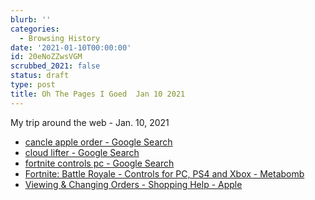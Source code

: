 ```yaml
---
blurb: ''
categories:
  - Browsing History
date: '2021-01-10T00:00:00'
id: 20eNoZZwsVGM
scrubbed_2021: false
status: draft
type: post
title: Oh The Pages I Goed  Jan 10 2021
---
```


My trip around the web - Jan. 10, 2021

- [cancle apple order - Google Search](https://www.google.com/search?client=safari&rls=en&q=cancle+apple+order&ie=UTF-8&oe=UTF-8)
- [cloud lifter - Google Search](https://www.google.com/search?client=safari&rls=en&q=cloud+lifter&ie=UTF-8&oe=UTF-8)
- [fortnite controls pc - Google Search](https://www.google.com/search?newwindow=1&client=safari&rls=en&ei=PqL7X6nMIKLr5gLcr57YDw&q=fortnite+controls+pc&oq=fortnite+controls+pc&gs_lcp=CgZwc3ktYWIQAzIICAAQyQMQxAIyAggAMgYIABAWEB4yBggAEBYQHjIGCAAQFhAeMgYIABAWEB4yBggAEBYQHjIGCAAQFhAeMgYIABAWEB4yBggAEBYQHjoECAAQRzoHCAAQyQMQQzoKCAAQsQMQgwEQQzoECAAQQzoICAAQFhAKEB5Q5BVYyxlgoB1oAHACeACAAUuIAd4BkgEBM5gBAKABAaoBB2d3cy13aXrIAQjAAQE&sclient=psy-ab&ved=0ahUKEwip45qD1pLuAhWitVkKHdyXB_sQ4dUDCAw&uact=5)
- [Fortnite: Battle Royale - Controls for PC, PS4 and Xbox - Metabomb](https://www.metabomb.net/fortnite-battle-royale/gameplay-guides/fortnite-battle-royale-controls-for-pc-ps4-and-xbox-one)
- [Viewing & Changing Orders - Shopping Help - Apple](https://www.apple.com/shop/help/viewing_changing_orders)
